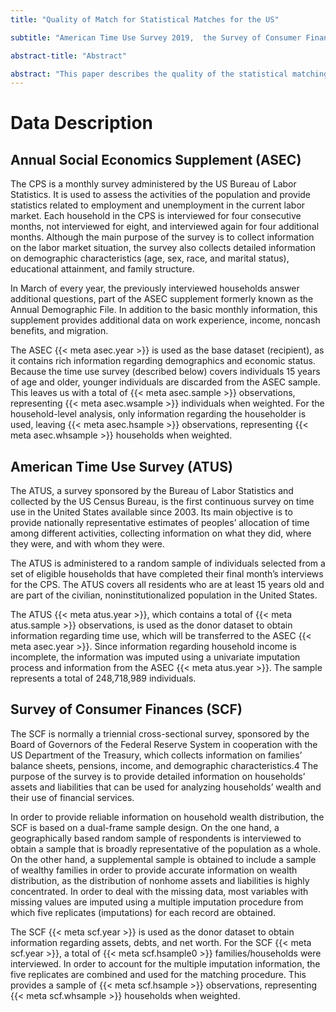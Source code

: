 ```yaml
---
title: "Quality of Match for Statistical Matches for the US"

subtitle: "American Time Use Survey 2019,  the Survey of Consumer Finances 2019, and the Annual Social and Economic Supplement 2020"

abstract-title: "Abstract"

abstract: "This paper describes the quality of the statistical matching between the March 2020 supplement to the Current Population Survey (CPS) and the 2019 American Time Use Survey (ATUS) and Survey of Consumer Finances (SCF), which are used as the basis for the 2019 Levy Institute Measure of Economic Well-Being (LIMEW) estimates for the United States. In the first part of the paper, the alignment of the datasets is examined. In the second, various aspects of the match quality are described. The results indicate that the matches are of high quality, with some indication of bias in specific cases."
---
```


# Data Description

## Annual Social Economics Supplement (ASEC)

The CPS is a monthly survey administered by the US Bureau of Labor Statistics. It is used to assess the activities of the population and provide statistics related to employment and unemployment in the current labor market. Each household in the CPS is interviewed for four consecutive months, not interviewed for eight, and interviewed again for four additional months. Although the main purpose of the survey is to collect information on the labor market situation, the survey also collects detailed information on demographic characteristics (age, sex, race, and marital status), educational attainment, and family structure.

In March of every year, the previously interviewed households answer additional questions, part of the ASEC supplement formerly known as the Annual Demographic File. In addition to the basic monthly information, this supplement provides additional data on work experience, income, noncash benefits, and migration.

The ASEC {{< meta asec.year >}} is used as the base dataset (recipient), as it contains rich information regarding demographics and economic status. Because the time use survey (described below) covers individuals 15 years of age and older, younger individuals are discarded from the ASEC sample. This leaves us with a total of {{< meta asec.sample >}} observations, representing {{< meta asec.wsample >}} individuals when weighted. For the household-level analysis, only information regarding the householder is used, leaving {{< meta asec.hsample >}} observations, representing {{< meta asec.whsample >}} households when weighted.

## American Time Use Survey (ATUS)

The ATUS, a survey sponsored by the Bureau of Labor Statistics and collected by the US Census Bureau, is the first continuous survey on time use in the United States available since 2003. Its main objective is to provide nationally representative estimates of peoples' allocation of time among different activities, collecting information on what they did, where they were, and with whom they were.

The ATUS is administered to a random sample of individuals selected from a set of eligible households that have completed their final month's interviews for the CPS. The ATUS covers all residents who are at least 15 years old and are part of the civilian, noninstitutionalized population in the United States.

The ATUS {{< meta atus.year >}}, which contains a total of {{< meta atus.sample >}} observations, is used as the donor dataset to obtain information regarding time use, which will be transferred to the ASEC {{< meta asec.year >}}. Since information regarding household income is incomplete, the information was imputed using a univariate imputation process and information from the ASEC {{< meta atus.year >}}. The sample represents a total of 248,718,989 individuals.

## Survey of Consumer Finances (SCF)

The SCF is normally a triennial cross-sectional survey, sponsored by the Board of Governors of the Federal Reserve System in cooperation with the US Department of the Treasury, which collects information on families' balance sheets, pensions, income, and demographic characteristics.4 The purpose of the survey is to provide detailed information on households' assets and liabilities that can be used for analyzing households' wealth and their use of financial services.

In order to provide reliable information on household wealth distribution, the SCF is based on a dual-frame sample design. On the one hand, a geographically based random sample of respondents is interviewed to obtain a sample that is broadly representative of the population as a whole. On the other hand, a supplemental sample is obtained to include a sample of wealthy families in order to provide accurate information on wealth distribution, as the distribution of nonhome assets and liabilities is highly concentrated. In order to deal with the missing data, most variables with missing values are imputed using a multiple imputation procedure from which five replicates (imputations) for each record are obtained.

The SCF {{< meta scf.year >}} is used as the donor dataset to obtain information regarding assets, debts, and net worth. For the SCF {{< meta scf.year >}}, a total of {{< meta scf.hsample0 >}} families/households were interviewed. In order to account for the multiple imputation information, the five replicates are combined and used for the matching procedure. This provides a sample of {{< meta scf.hsample >}} observations, representing {{< meta scf.whsample >}} households when weighted.
